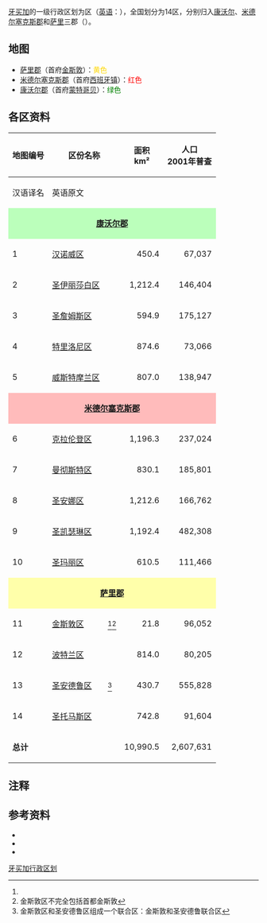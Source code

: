 [[牙买加|牙买加]]的一级行政区划为区（[[英语|英语]]：{{lang|en|parish}}），全国划分为14区，分别归入[[康沃尔郡_(牙买加)|康沃尔]]、[[米德尔塞克斯郡_(牙买加)|米德尔塞克斯郡]]和[[萨里郡_(牙买加)|萨里]]三郡（{{lang|en|county}}）。

==地图==
{{Jamaica parishes imagemap}}
*[[萨里郡_(牙买加)|萨里郡]]（首府[[金斯敦_(牙买加)|金斯敦]]）：<font color=gold>黄色</font>
*[[米德尔塞克斯郡_(牙买加)|米德尔塞克斯郡]]（首府[[西班牙镇|西班牙镇]]）：<font color=red>红色</font>
*[[康沃尔郡_(牙买加)|康沃尔郡]]（首府[[蒙特哥贝|蒙特哥贝]]）：<font color=green>绿色</font>

==各区资料==
{| class="wikitable"
!rowspan="2"|地图编号!!colspan="2"|区份名称!!rowspan="2"|面积<br>km²!!rowspan="2"|人口<br />2001年普查!!rowspan="2"|首府
|-
!汉语译名!!英语原文
|-
| style="background: #BFB;" colspan="6" align="center"|'''[[康沃尔郡_(牙买加)|康沃尔郡]]'''
|-
| 1||[[汉诺威区_(牙买加)|汉诺威区]]||{{lang|en|Hanover Parish}}
| align="right"| 450.4
| align="right"| 67,037
| [[卢西|卢西]]
|-
| 2||[[圣伊丽莎白区_(牙买加)|圣伊丽莎白区]]||{{lang|en|Saint Elizabeth Parish}}
| align="right"| 1,212.4
| align="right"| 146,404
| [[黑河_(牙買加)|黑河]]
|-
| 3||[[圣詹姆斯区_(牙买加)|圣詹姆斯区]]||{{lang|en|Saint James Parish}}
| align="right"| 594.9
| align="right"| 175,127
| [[蒙特哥贝|蒙特哥贝]]
|-
| 4||[[特里洛尼区_(牙买加)|特里洛尼区]]||{{lang|en|Trelawny Parish}}
| align="right"| 874.6
| align="right"| 73,066
| [[法尔茅斯_(牙买加)|法尔茅斯]]
|-
| 5||[[威斯特摩兰区_(牙买加)|威斯特摩兰区]]||{{lang|en|Westmoreland Parish}}
| align="right"| 807.0
| align="right"| 138,947
| [[滨海萨凡纳|滨海萨凡纳]]
|-
| style="background: #FBB;" colspan="6" align="center"|'''[[米德尔塞克斯郡_(牙买加)|米德尔塞克斯郡]]'''
|-
| 6||[[克拉伦登区_(牙买加)|克拉伦登区]]||{{lang|en|Clarendon Parish}}
| align="right"| 1,196.3
| align="right"| 237,024
| [[梅彭|梅彭]]
|-
| 7||[[曼彻斯特区_(牙买加)|曼彻斯特区]]||{{lang|en|Manchester Parish}}
| align="right"| 830.1
| align="right"| 185,801
| [[曼德维尔_(牙买加)|曼德维尔]]
|-
| 8||[[圣安娜区_(牙买加)|圣安娜区]]||{{lang|en|Saint Ann Parish}}
| align="right"| 1,212.6
| align="right"| 166,762
| [[圣安斯贝|圣安斯贝]]
|-
| 9||[[圣凯瑟琳区_(牙买加)|圣凯瑟琳区]]||{{lang|en|Saint Catherine Parish}}
| align="right"| 1,192.4
| align="right"| 482,308
| [[西班牙镇|西班牙镇]]
|-
| 10||[[圣玛丽区_(牙买加)|圣玛丽区]]||{{lang|en|Saint Mary Parish}}
| align="right"| 610.5
| align="right"| 111,466
| [[玛丽亚港|玛丽亚港]]
|-
| style="background: #FFA;" colspan="6" align="center"|'''[[萨里郡_(牙买加)|萨里郡]]'''
|-
| 11||[[金斯敦区_(牙买加)|金斯敦区]]||{{lang|en|Kingston Parish}}<ref name="lianhe" /><ref>金斯敦区不完全包括首都金斯敦</ref>
| align="right"| 21.8
| align="right"| 96,052
| [[金斯敦_(牙买加)|金斯敦]]
|-
| 12||[[波特兰区_(牙买加)|波特兰区]]||{{lang|en|Portland Parish}}
| align="right"| 814.0
| align="right"| 80,205
| [[安东尼奥港|安东尼奥港]]
|-
| 13||[[圣安德鲁区_(牙买加)|圣安德鲁区]]||{{lang|en|Saint Andrew Parish}}<ref name="lianhe">金斯敦区和圣安德鲁区组成一个联合区：金斯敦和圣安德鲁联合区</ref>
| align="right"| 430.7
| align="right"| 555,828
| [[哈夫韋樹|哈夫韋樹]]
|-
| 14||[[圣托马斯区_(牙买加)|圣托马斯区]]||{{lang|en|Saint Thomas Parish}}
| align="right"| 742.8
| align="right"| 91,604
| [[莫兰特贝|莫兰特贝]]
|-style="background: #CCC;" 
|colspan="3"|'''总计'''
| align="right"| 10,990.5
| align="right"| 2,607,631
| 
|}

==注释==
{{reflist}}

==参考资料==
*{{cite web|url=http://www.statoids.com/ujm.html|script-title=en:Parishes of Jamaica|publisher=[[Statoids|Statoids]]|accessdate=2008-01-14|date=2005年7月24日|archive-date=2007-12-11|archive-url=https://web.archive.org/web/20071211132106/http://www.statoids.com/ujm.html|dead-url=no}}
*{{cite book|title=《[[外国地名译名手册|外国地名译名手册]]》（中型本）|author=中国地名委员会编|publisher=北京：商务印书馆|year=1993年|isbn=7-100-00798-4}}
*{{cite web|url=http://news.xinhuanet.com/ziliao/2002-06/23/content_453202.htm|title=牙买加概况|publisher=新华网|accessdate=2008-01-14|archive-date=2008-01-08|archive-url=https://web.archive.org/web/20080108153502/http://news.xinhuanet.com/ziliao/2002-06/23/content_453202.htm|dead-url=no}}
{{美洲题目|行政区划}}

{{Parishes of Jamaica}}

[[Category:牙买加行政区划|]]